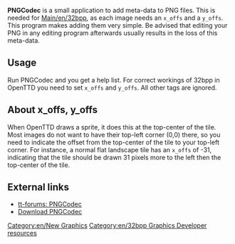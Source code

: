 '''PNGCodec''' is a small application to add meta-data to PNG files. This is needed for [[Main/en/32bpp]], as each image needs an <code>x_offs</code> and a <code>y_offs</code>. This program makes adding them very simple. Be advised that editing your PNG in any editing program afterwards usually results in the loss of this meta-data.

==Usage==

Run PNGCodec and you get a help list. For correct workings of 32bpp in OpenTTD you need to set <code>x_offs</code> and <code>y_offs</code>. All other tags are ignored.

==About x_offs, y_offs==

When OpenTTD draws a sprite, it does this at the top-center of the tile. Most images do not want to have their top-left corner (0,0) there, so you need to indicate the offset from the top-center of the tile to your top-left corner. For instance, a normal flat landscape tile has an <code>x_offs</code> of -31, indicating that the tile should be drawn 31 pixels more to the left then the top-center of the tile.

==External links==

* [http://www.tt-forums.net/viewtopic.php?t=32684 tt-forums: PNGCodec]
* [http://www.openttd.org/download-pngcodec Download PNGCodec]

[[Category:en/New Graphics]][[Category:en/32bpp Graphics Developer resources]]
